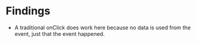 # Findings

- A traditional onClick does work here because no data is used from the event, just that the event happened.